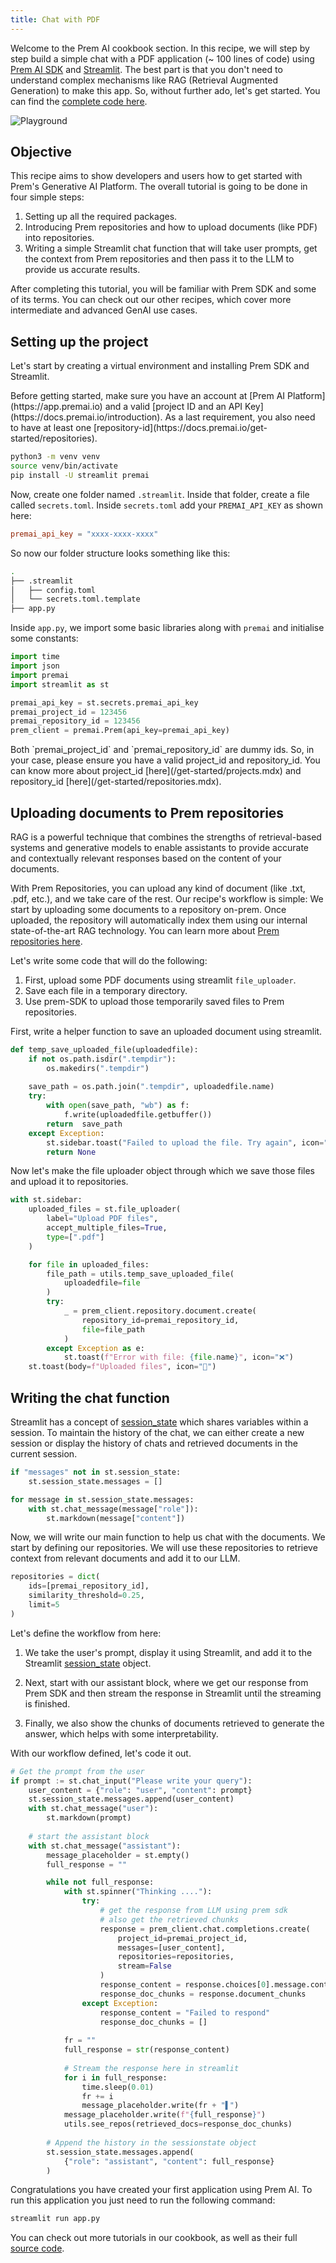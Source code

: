```yaml
---
title: Chat with PDF
---
```

Welcome to the Prem AI cookbook section. In this recipe, we will step by step build a simple chat with a PDF application (~ 100 lines of code) using [Prem AI SDK](/get-started/sdk.mdx) and [Streamlit](https://streamlit.io/). The best part is that you don't need to understand complex mechanisms like RAG (Retrieval Augmented Generation) to make this app. So, without further ado, let's get started. You can find the [complete code here](https://github.com/premAI-io/cookbook/chat-with-pdf).

<img
  src="/images/cookbook/chat with pdf.jpeg"
  alt="Playground"
/>

## Objective

This recipe aims to show developers and users how to get started with Prem's Generative AI Platform. The overall tutorial is going to be done in four simple steps:

1. Setting up all the required packages. 
2. Introducing Prem repositories and how to upload documents (like PDF) into repositories. 
3. Writing a simple Streamlit chat function that will take user prompts, get the context from Prem repositories and then pass it to the LLM to provide us accurate results.

After completing this tutorial, you will be familiar with Prem SDK and some of its terms. You can check out our other recipes, which cover more intermediate and advanced GenAI use cases. 

## Setting up the project 
Let's start by creating a virtual environment and installing Prem SDK and Streamlit.

<Note>
Before getting started, make sure you have an account at [Prem AI Platform](https://app.premai.io) and a valid [project ID and an API Key](https://docs.premai.io/introduction). As a last requirement, you also need to have at least one [repository-id](https://docs.premai.io/get-started/repositories). 
</Note> 

```bash
python3 -m venv venv
source venv/bin/activate
pip install -U streamlit premai
```

Now, create one folder named `.streamlit`. Inside that folder, create a file called `secrets.toml`. Inside `secrets.toml` add your `PREMAI_API_KEY` as shown here:

```toml
premai_api_key = "xxxx-xxxx-xxxx"
```

So now our folder structure looks something like this:

```bash
.
├── .streamlit
│   ├── config.toml
│   └── secrets.toml.template
├── app.py
```

Inside `app.py`, we import some basic libraries along with `premai` and initialise some constants:

```python
import time 
import json 
import premai 
import streamlit as st 

premai_api_key = st.secrets.premai_api_key
premai_project_id = 123456 
premai_repository_id = 123456
prem_client = premai.Prem(api_key=premai_api_key)

```

<Note>
Both `premai_project_id` and `premai_repository_id` are dummy ids. So, in your case, please ensure you have a valid project_id and repository_id. You can know more about project_id [here](/get-started/projects.mdx) and repository_id [here](/get-started/repositories.mdx).
</Note>

## Uploading documents to Prem repositories

RAG is a powerful technique that combines the strengths of retrieval-based systems and generative models to enable assistants to provide accurate and contextually relevant responses based on the content of your documents.

With Prem Repositories, you can upload any kind of document (like .txt, .pdf, etc.), and we take care of the rest. Our recipe's workflow is simple: We start by uploading some documents to a repository on-prem. Once uploaded, the repository will automatically index them using our internal state-of-the-art RAG technology. You can learn more about [Prem repositories here](/get-started/repositories.mdx).

Let's write some code that will do the following:

1. First, upload some PDF documents using streamlit `file_uploader`. 
2. Save each file in a temporary directory.
3. Use prem-SDK to upload those temporarily saved files to Prem repositories.

First, write a helper function to save an uploaded document using streamlit. 

```python
def temp_save_uploaded_file(uploadedfile):
    if not os.path.isdir(".tempdir"):
        os.makedirs(".tempdir")
    
    save_path = os.path.join(".tempdir", uploadedfile.name)
    try:
        with open(save_path, "wb") as f:
            f.write(uploadedfile.getbuffer())
        return  save_path
    except Exception:
        st.sidebar.toast("Failed to upload the file. Try again", icon="❌")
        return None  
```

Now let's make the file uploader object through which we save those files and upload it to repositories. 

```python
with st.sidebar:
    uploaded_files = st.file_uploader(
        label="Upload PDF files",
        accept_multiple_files=True,
        type=[".pdf"]
    )

    for file in uploaded_files:
        file_path = utils.temp_save_uploaded_file(
            uploadedfile=file
        )
        try:
            _ = prem_client.repository.document.create(
                repository_id=premai_repository_id,
                file=file_path
            )
        except Exception as e:
            st.toast(f"Error with file: {file.name}", icon="❌")
    st.toast(body=f"Uploaded files", icon="🚀")
```

## Writing the chat function

Streamlit has a concept of [session_state](https://docs.streamlit.io/develop/api-reference/caching-and-state/st.session_state) which shares variables within a session. To maintain the history of the chat, we can either create a new session or display the history of chats and retrieved documents in the current session. 

```python
if "messages" not in st.session_state:
    st.session_state.messages = []

for message in st.session_state.messages:
    with st.chat_message(message["role"]):
        st.markdown(message["content"])
```

Now, we will write our main function to help us chat with the documents. We start by defining our repositories. We will use these repositories to retrieve context from relevant documents and add it to our LLM.

```python
repositories = dict(
    ids=[premai_repository_id], 
    similarity_threshold=0.25, 
    limit=5
)
```

Let's define the workflow from here:

1. We take the user's prompt, display it using Streamlit, and add it to the Streamlit [session_state](https://docs.streamlit.io/develop/api-reference/caching-and-state/st.session_state) object.

2. Next, start with our assistant block, where we get our response from Prem SDK and then stream the response in Streamlit until the streaming is finished.

3. Finally, we also show the chunks of documents retrieved to generate the answer, which helps with some interpretability.
 

With our workflow defined, let's code it out. 

```python 
# Get the prompt from the user 
if prompt := st.chat_input("Please write your query"):
    user_content = {"role": "user", "content": prompt}
    st.session_state.messages.append(user_content)
    with st.chat_message("user"):
        st.markdown(prompt)
    
    # start the assistant block
    with st.chat_message("assistant"):
        message_placeholder = st.empty()
        full_response = ""

        while not full_response:
            with st.spinner("Thinking ...."):
                try:
                    # get the response from LLM using prem sdk 
                    # also get the retrieved chunks 
                    response = prem_client.chat.completions.create(
                        project_id=premai_project_id,
                        messages=[user_content],
                        repositories=repositories,
                        stream=False
                    )
                    response_content = response.choices[0].message.content
                    response_doc_chunks = response.document_chunks
                except Exception:
                    response_content = "Failed to respond"
                    response_doc_chunks = []
                
            fr = ""
            full_response = str(response_content)
            
            # Stream the response here in streamlit 
            for i in full_response:
                time.sleep(0.01)
                fr += i
                message_placeholder.write(fr + "▌")
            message_placeholder.write(f"{full_response}")
            utils.see_repos(retrieved_docs=response_doc_chunks)
        
        # Append the history in the sessionstate object
        st.session_state.messages.append(
            {"role": "assistant", "content": full_response}
        )
```

Congratulations you have created your first application using Prem AI. To run this application you just need to run the following command:

```bash
streamlit run app.py
```
You can check out more tutorials in our cookbook, as well as their full [source code](https://github.com/premAI-io/cookbook/). 
